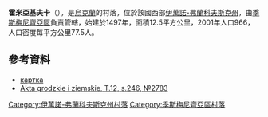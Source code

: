 {{coord|48|51|19|N|24|50|14|E|scale:30000|display=title}}

'''霍米亞基夫卡'''（{{lang-uk|Хом'яківка}}），是[[烏克蘭|烏克蘭]]的村落，位於該國西部[[伊萬諾-弗蘭科夫斯克州|伊萬諾-弗蘭科夫斯克州]]，由[[季斯梅尼齊亞區|季斯梅尼齊亞區]]負責管轄，始建於1497年，面積12.5平方公里，2001年人口966，人口密度每平方公里77.5人。

==參考資料==
*[http://gska2.rada.gov.ua/pls/z7502/A005?rdat1=17.12.2009&rf7571=14332 картка]{{dead link|date=2018年5月 |bot=InternetArchiveBot |fix-attempted=yes }}
*[http://polona.pl/item/665606/133/ Akta grodzkie i ziemskie, T.12, s.246, №2783] {{Wayback|url=http://polona.pl/item/665606/133/ |date=20160806235649 }}

{{DEFAULTSORT:Хом'яківка}}
[[Category:伊萬諾-弗蘭科夫斯克州村落|Category:伊萬諾-弗蘭科夫斯克州村落]]
[[Category:季斯梅尼齊亞區村落|Category:季斯梅尼齊亞區村落]]


{{IvanoFrankivsk-geo-stub}}